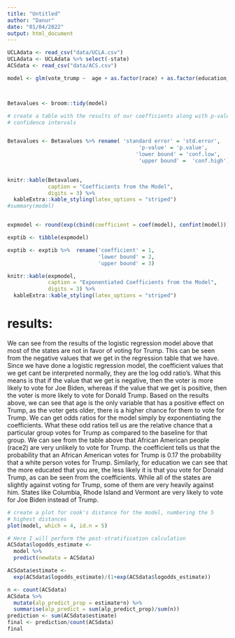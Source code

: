 ```yaml
---
title: "Untitled"
author: "Danur"
date: "01/04/2022"
output: html_document
---
```





```r
UCLAdata <- read_csv("data/UCLA.csv")
UCLAdata <- UCLAdata %>% select(-state)
ACSdata <- read_csv("data/ACS.csv")
```


```r
model <- glm(vote_trump ~  age + as.factor(race) + as.factor(education_category) + sex + stateicp, data = UCLAdata, family = "binomial")



Betavalues <- broom::tidy(model)

# create a table with the results of our coefficients along with p-values and
# confidence intervals


Betavalues <- Betavalues %>% rename( 'standard error' = 'std.error',
                                          'p-value' = 'p.value',
                                         'lower bound' = 'conf.low',
                                          'upper bound' =  'conf.high') 
                                                               

knitr::kable(Betavalues,
             caption = "Coefficients from the Model",
             digits = 3) %>% 
  kableExtra::kable_styling(latex_options = "striped")
#summary(model)


expmodel <- round(exp(cbind(coefficient = coef(model), confint(model))), 3)

exptib <- tibble(expmodel)

exptib <- exptib %>%  rename('coefficient' = 1,
                             'lower bound' = 2,
                             'upper bound' = 3)

knitr::kable(expmodel,
             caption = "Exponentiated Coefficients from the Model",
             digits = 3) %>% 
  kableExtra::kable_styling(latex_options = "striped")

```
# results:

We can see from the results of the logistic regression model above that most of the states are not in favor of voting for Trump. This can be seen from the negative values that we get in the regression table that we have.
Since we have done a logistic regression model, the coefficient values that we get cant be interpreted normally, they are the log odd ratio's. What this means is that if the value that we get is negative, then the voter is more likely to vote for Joe Biden, whereas if the value that we get is positive, then the voter is more likely to vote for Donald Trump. Based on the results above, we can see that age is the only variable that has a positive effect on Trump, as the voter gets older, there is a higher chance for them to vote for Trump. We can get odds ratios for the model simply by exponentiating the coefficients. What these odd ratios tell us are the relative chance that a particular group votes for Trump as compared to the baseline for that group. We can see from the table above that African American people (race2) are very unlikely to vote for Trump. the coefficient tells us that the probability that an African American votes for Trump is 0.17 the probability that a white person votes for Trump. Similarly, for education we can see that the more educated that you are, the less likely it is that you vote for Donald Trump, as can be seen from the coefficients. While all of the states are slightly against voting for Trump, some of them are very heavily against him. States like Columbia, Rhode Island and Vermont are very likely to vote for Joe Biden instead of Trump.




```r
# create a plot for cook's distance for the model, numbering the 5
# highest distances
plot(model, which = 4, id.n = 5)
```


```r


# Here I will perform the post-stratification calculation
ACSdata$logodds_estimate <-
  model %>%
  predict(newdata = ACSdata)

ACSdata$estimate <-
  exp(ACSdata$logodds_estimate)/(1+exp(ACSdata$logodds_estimate))

n <- count(ACSdata)
ACSdata %>%
  mutate(alp_predict_prop = estimate*n) %>%
  summarise(alp_predict = sum(alp_predict_prop)/sum(n))
prediction <- sum(ACSdata$estimate)
final <- prediction/count(ACSdata)
final
```


